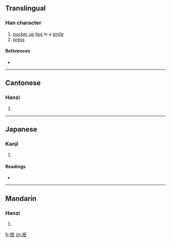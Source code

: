 ==Translingual==

===Han character===
{{Han char|rn=64|rad=手|as=05|sn=8|four=5704<sub>7</sub>|canj=手口女心 (QRVP)}}

# [[pucker up]] [[lips]] in a [[smile]]
# [[press]]

====References====
* {{Han ref|kx=0424.100|dkj=11932|dj=0772.060|hdz=31859.030|uh=62BF|ud=25279|bh=A9D7|bd=43479}}

----

==Cantonese==

===Hanzi===
{{yue-hanzi|jyut=|y=[[man5]]}}

# {{defn|Cantonese}}

----

==Japanese==

===Kanji===
{{ja-kanji|grade=|rs=手05}}

# {{defn|Japanese}}

====Readings====
* {{ja-readings|on=[[びん]] (bin), [[みん]] (min)|kun=[[なでる]] (naderu)}}

----

==Mandarin==

===Hanzi===
{{cmn-hanzi|pin=[[bì]] ([[bi4]]), [[mǐn]] ([[min3]])|wg=pi<sup>4</sup>, min<sup>3</sup>}}

# {{defn|Mandarin}}

[[fr:抿]]
[[zh:抿]]